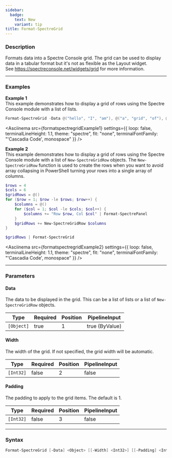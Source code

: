 ```yaml
---
sidebar:
  badge:
    text: New
    variant: tip
title: Format-SpectreGrid
---
```









### Description

Formats data into a Spectre Console grid. The grid can be used to display data in a tabular format but it's not as flexible as the Layout widget.  
See https://spectreconsole.net/widgets/grid for more information.



---


### Examples


**Example 1**  
This example demonstrates how to display a grid of rows using the Spectre Console module with a list of lists.



```powershell
Format-SpectreGrid -Data @("hello", "I", "am"), @("a", "grid", "of"), @("rows", "using", "spectre")
```
<Asciinema
    src={formatspectregridExample1}
    settings={{
        loop: false,
        terminalLineHeight: 1.1,
        theme: "spectre",
        fit: "none",
        terminalFontFamily: "'Cascadia Code', monospace"
    }}
/>


**Example 2**  
This example demonstrates how to display a grid of rows using the Spectre Console module with a list of `New-SpectreGridRow` objects.
The `New-SpectreGridRow` function is used to create the rows when you want to avoid array collapsing in PowerShell turning your rows into a single array of columns.



```powershell
$rows = 4
$cols = 6
$gridRows = @()
for ($row = 1; $row -le $rows; $row++) {
    $columns = @()
    for ($col = 1; $col -le $cols; $col++) {
        $columns += "Row $row, Col $col" | Format-SpectrePanel
    }
    $gridRows += New-SpectreGridRow $columns
}

$gridRows | Format-SpectreGrid
```
<Asciinema
    src={formatspectregridExample2}
    settings={{
        loop: false,
        terminalLineHeight: 1.1,
        theme: "spectre",
        fit: "none",
        terminalFontFamily: "'Cascadia Code', monospace"
    }}
/>


---


### Parameters
#### **Data**

The data to be displayed in the grid. This can be a list of lists or a list of `New-SpectreGridRow` objects.






|Type      |Required|Position|PipelineInput |
|----------|--------|--------|--------------|
|`[Object]`|true    |1       |true (ByValue)|



#### **Width**

The width of the grid. If not specified, the grid width will be automatic.






|Type     |Required|Position|PipelineInput|
|---------|--------|--------|-------------|
|`[Int32]`|false   |2       |false        |



#### **Padding**

The padding to apply to the grid items. The default is 1.






|Type     |Required|Position|PipelineInput|
|---------|--------|--------|-------------|
|`[Int32]`|false   |3       |false        |





---


### Syntax
```powershell
Format-SpectreGrid [-Data] <Object> [[-Width] <Int32>] [[-Padding] <Int32>] [<CommonParameters>]
```
